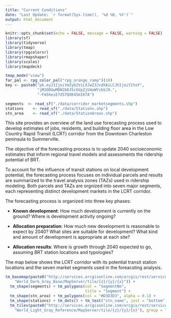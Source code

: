 ```yaml
---
title: "Current Conditions"
date: "Last Update: `r format(Sys.time(), '%d %B, %Y')`"
output: html_document
---
```


```r
knitr::opts_chunk$set(echo = FALSE, message = FALSE, warning = FALSE)
library(sf)
library(tidyverse)
library(tmap)
library(rpgcolorsr)
library(rmapshaper)
library(scales)
library(mapdeck)

tmap_mode("view")
far_pal <- rpg_color_pal("rpg_orange_ramp")(10)
key <- paste0("pk.eyJ1IjoiYmZyb2ViLXJwZ3JvdXAiLCJhIjoiY2toY",
              "jM2ODUwMDN2bDJ5cGVpZjU4eWYzbSJ9.",
              "-Fm5keiE7dSTQXK45mI67A")
```

```r
segments  <- read_sf("./data/corridor_marketsegments.shp")
stations    <- read_sf("./data/Stations.shp") 
stn_area    <- read_sf("./data/StationAreas.shp") 
```

This site provides an overview of the land use forecasting process used to
develop estimates of jobs, residents, and building floor area in the Low
Country Rapid Transit (LCRT) corridor from the Downtown Charleston peninsula
to Summerville. 

The objective of the forecasting process is to update 2040 socioeconomic 
estimates that inform regional travel models and assessments the ridership
potential of BRT.

To account for the influence of transit stations on local development potential,
the forecasting process focuses on individual parcels and results are 
summarized to the travel analysis zones (TAZs) used in ridership modeling. Both
parcels and TAZs are orgnized into seven major segments, each representing
distinct development markets in the LCRT corridor.

The forecasting process is organized into three key phases:

  - **Known development**: How much development is currently on the ground?
  Where is development activity ongoing? 
  
  - **Allocation preparation**: How much new development is reasonable to expect
  by 2040? What sites are suitable for development? What kind and amount of 
  development is appropriate at each site?
  
  - **Allocation results**: Where is growth through 2040 expected to go,
  assuming BRT station locations and typologies?


The map below shows the LCRT corridor with its potential transit station 
locations and the seven market segments used in the foreacsting analysis.

```r
tm_basemap(paste0("http://services.arcgisonline.com/arcgis/rest/services/Canvas/",
    "World_Dark_Gray_Base/MapServer/tile/{z}/{y}/{x}")) +
  tm_shape(segments) + tm_polygons(col = "SegmentNm",
                                   title = "Segment") +
  tm_shape(stn_area) + tm_polygons(col = "#D3D3D3", alpha = 0.1) +
  tm_shape(stations) + tm_dots() + tm_text("stn_name", just = "bottom", size = 0.75) +
  tm_tiles(paste0("http://services.arcgisonline.com/arcgis/rest/services/Canvas/",
    "World_Light_Gray_Reference/MapServer/tile/{z}/{y}/{x}"), group = "Labels")

```

